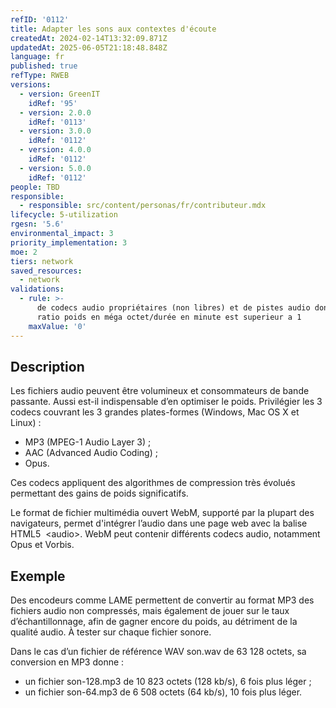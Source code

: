 ```yaml
---
refID: '0112'
title: Adapter les sons aux contextes d'écoute
createdAt: 2024-02-14T13:32:09.871Z
updatedAt: 2025-06-05T21:18:48.848Z
language: fr
published: true
refType: RWEB
versions:
  - version: GreenIT
    idRef: '95'
  - version: 2.0.0
    idRef: '0113'
  - version: 3.0.0
    idRef: '0112'
  - version: 4.0.0
    idRef: '0112'
  - version: 5.0.0
    idRef: '0112'
people: TBD
responsible:
  - responsible: src/content/personas/fr/contributeur.mdx
lifecycle: 5-utilization
rgesn: '5.6'
environmental_impact: 3
priority_implementation: 3
moe: 2
tiers: network
saved_resources:
  - network
validations:
  - rule: >-
      de codecs audio propriétaires (non libres) et de pistes audio dont le
      ratio poids en méga octet/durée en minute est superieur a 1
    maxValue: '0'
---
```


## Description

Les fichiers audio peuvent être volumineux et consommateurs de bande passante. Aussi est-il indispensable d’en optimiser le poids. Privilégier les 3 codecs couvrant les 3 grandes plates-formes (Windows, Mac OS X et Linux) :

* MP3 (MPEG-1 Audio Layer 3) ;
* AAC (Advanced Audio Coding) ;
* Opus.

Ces codecs appliquent des algorithmes de compression très évolués permettant des gains de poids significatifs.

Le format de fichier multimédia ouvert WebM, supporté par la plupart des navigateurs, permet d'intégrer l’audio dans une page web avec la balise HTML5  \<audio>. WebM peut contenir différents codecs audio, notamment Opus et Vorbis.

## Exemple

Des encodeurs comme LAME permettent de convertir au format MP3 des fichiers audio non compressés, mais également de jouer sur le taux d’échantillonnage, afin de gagner encore du poids, au détriment de la qualité audio. À tester sur chaque fichier sonore.

Dans le cas d’un fichier de référence WAV son.wav de 63 128 octets, sa conversion en MP3 donne :

* un fichier son-128.mp3 de 10 823 octets (128 kb/s), 6 fois plus léger ;
* un fichier son-64.mp3 de 6 508 octets (64 kb/s), 10 fois plus léger.
